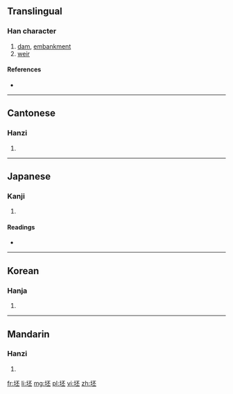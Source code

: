 {{also|壞}}
==Translingual==

===Han character===
{{Han char|rn=32|rad=土|as=05|sn=8|four=4111<sub>9</sub>|canj=土一火一 (GMFM)}}

# [[dam]], [[embankment]]
# [[weir]]

====References====
* {{Han ref|kx=0226.280|dkj=04984|dj=0462.060|hdz=10430.010|uh=576F|ud=22383|bh=CBF2|bd=52210}}

----

==Cantonese==

===Hanzi===
{{yue-hanzi|jyut=|y=pui1}}

# {{defn|lang=yue|sort=土05}}

----

==Japanese==

===Kanji===
{{ja-kanji|grade=|rs=土05}}

# {{defn|lang=ja|sort=土05}}

====Readings====
* {{ja-readings|on=[[ひ]] (hi), [[はい]] (hai), [[へ]] (he)|kun=[[おか]] (oka)}}

----

==Korean==

===Hanja===
{{ko-hanja|hangeul=배|rv=bae|mr=pae}}

# {{defn|lang=ko|sort=土05}}

----

==Mandarin==

===Hanzi===
{{cmn-hanzi|pin=[[pī]] ([[pi1]])|wg=p'i<sup>1</sup>}}

# {{defn|lang=cmn|sort=土05}}

[[fr:坯]]
[[li:坯]]
[[mg:坯]]
[[pl:坯]]
[[vi:坯]]
[[zh:坯]]